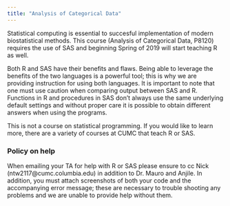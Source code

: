 ```yaml
---
title: "Analysis of Categorical Data"
---
```


Statistical computing is essential to succesful implementation of modern biostatistical methods. This course (Analysis of Categorical Data, P8120) requires the use of SAS and beginning Spring of 2019 will start teaching R as well. 

Both R and SAS have their benefits and flaws. Being able to leverage the benefits of the two languages is a powerful tool; this is why we are providing instruction for using both languages. It is important to note that one must use caution when comparing output between SAS and R. Functions in R and procedures in SAS don't always use the same underlying default settings and without proper care it is possible to obtain different answers when using the programs. 

This is not a course on statistical programming. If you would like to learn more, there are a variety of courses at CUMC that teach R or SAS. 

### Policy on help

When emailing your TA for help with R or SAS please ensure to cc Nick (ntw2117@cumc.columbia.edu) in addition to Dr. Mauro and Anjile. In addition, you must attach screenshots of both your code and the accompanying error message; these are necessary to trouble shooting any problems and we are unable to provide help without them.